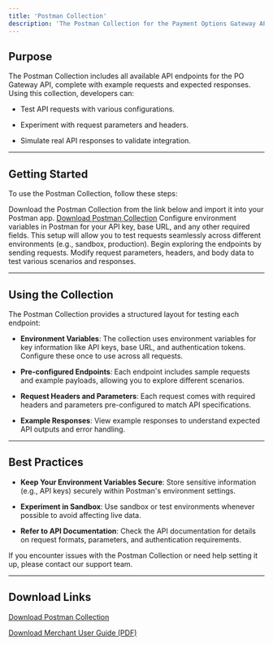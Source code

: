 ```yaml
---
title: 'Postman Collection'
description: 'The Postman Collection for the Payment Options Gateway API provides a comprehensive set of pre-configured API requests that simplify testing and integration. This collection allows developers to explore and interact with the API endpoints, making it easier to understand and implement API calls.'
---
```


## **Purpose**

The Postman Collection includes all available API endpoints for the PO Gateway API, complete with example requests and expected responses. Using this collection, developers can:

* Test API requests with various configurations.

* Experiment with request parameters and headers.

* Simulate real API responses to validate integration.

***

## **Getting Started**

To use the Postman Collection, follow these steps:

<Steps>
  <Step title="Download the Postman Collection">
    Download the Postman Collection from the link below and import it into your Postman app.
    <a href="/downloads/PO-API-References-postman_collection.json.zip" download="/downloads/PO-API-References-postman_collection.json.zip">Download Postman Collection</a>
  </Step>

  <Step title="Set Environment Variables">
    Configure environment variables in Postman for your API key, base URL, and any other required fields. This setup will allow you to test requests seamlessly across different environments (e.g., sandbox, production).
  </Step>

  <Step title="Start Testing">
    Begin exploring the endpoints by sending requests. Modify request parameters, headers, and body data to test various scenarios and responses.
  </Step>
</Steps>

***

## **Using the Collection**

The Postman Collection provides a structured layout for testing each endpoint:

* **Environment Variables**: The collection uses environment variables for key information like API keys, base URL, and authentication tokens. Configure these once to use across all requests.

* **Pre-configured Endpoints**: Each endpoint includes sample requests and example payloads, allowing you to explore different scenarios.

* **Request Headers and Parameters**: Each request comes with required headers and parameters pre-configured to match API specifications.

* **Example Responses**: View example responses to understand expected API outputs and error handling.

***

## **Best Practices**

* **Keep Your Environment Variables Secure**: Store sensitive information (e.g., API keys) securely within Postman's environment settings.

* **Experiment in Sandbox**: Use sandbox or test environments whenever possible to avoid affecting live data.

* **Refer to API Documentation**: Check the API documentation for details on request formats, parameters, and authentication requirements.

<Card title="Need Help?" icon="life-ring" href="/support/contact">
  If you encounter issues with the Postman Collection or need help setting it up, please contact our support team.
</Card>

***

## **Download Links**

<a href="/downloads/PO-API-References-postman_collection.json.zip" download="/downloads/PO-API-References-postman_collection.json.zip">Download Postman Collection</a>

<a href="/static/downloads/PO-MerchantUserGuide-EN.pdf" download="/static/downloads/PO-MerchantUserGuide-EN.pdf">Download Merchant User Guide (PDF)</a>